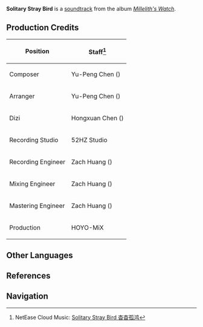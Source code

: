 {{Soundtrack Infobox
|title          =
|image          = Millelith's Watch.png
|album          = Millelith's Watch
|disc           = 1
|number         = 09
|featured       =
|featured2      =
|featured3      =
|featured_disc  =
|featured_disc2 =
|featured_disc3 =
|youtube_id     = qetnKWjj9sc
|spotify_id     = 7a85THp6RcyrR0zELippp0
|played_in      = The Chasm
|during         = [[The Chasm]] (Day)
|domain         =
|previous       = Defenders' Volition
|next           = The Starlit Dome
}}
'''Solitary Stray Bird''' is a [[soundtrack]] from the album ''[[Millelith's Watch]]''.

==Production Credits==
{| class="wikitable" style="text-align:left; height:0.5em"
! Position
! Staff<ref>NetEase Cloud Music: [https://music.163.com/#/song?id=1956543005 Solitary Stray Bird 杳杳孤鸿]</ref>
|-
! Composer
| Yu-Peng Chen ({{Lang|zh=陈致逸|mini=1}})
|-
! Arranger
| Yu-Peng Chen ({{Lang|zh=陈致逸|mini=1}})
|-
! Dizi
| Hongxuan Chen ({{Lang|zh=陈泓璇|mini=1}})
|-
! Recording Studio
| 52HZ Studio
|-
! Recording Engineer
| Zach Huang ({{Lang|zh=黄巍|mini=1}})
|-
! Mixing Engineer
| Zach Huang ({{Lang|zh=黄巍|mini=1}})
|-
! Mastering Engineer
| Zach Huang ({{Lang|zh=黄巍|mini=1}})
|-
! Production
| HOYO-MiX
|}
<!--
==Videos==
<gallery hideaddbutton="true" captionalign="center">
</gallery>
==Trivia==
-->
==Other Languages==
{{Other Languages
|default_hidden = 1
|en      = Solitary Stray Bird
|zhs     = 杳杳孤鸿
|zhs_rm  = Yaǒyǎo Gū Hóng
|ja      = 孤雁は遠く…
|ja_rm   = Kogan wa Tooku...
}}

==References==
{{Reflist}}

==Navigation==
{{Soundtrack Navbox|Millelith's Watch}}